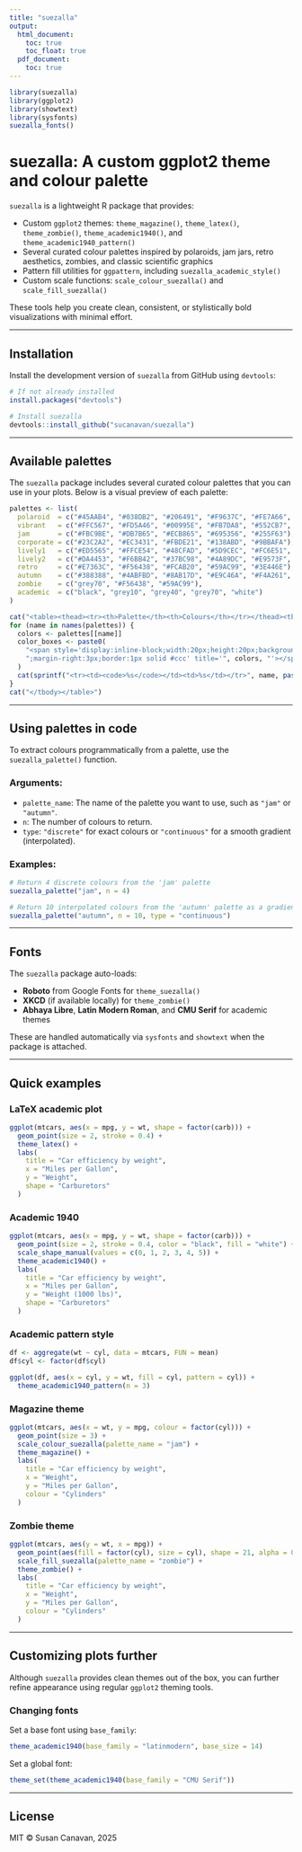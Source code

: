```yaml
---
title: "suezalla"
output:
  html_document:
    toc: true
    toc_float: true
  pdf_document:
    toc: true
---
```


```r
library(suezalla)
library(ggplot2)
library(showtext)
library(sysfonts)
suezalla_fonts()
```

# suezalla: A custom ggplot2 theme and colour palette

`suezalla` is a lightweight R package that provides:

- Custom `ggplot2` themes: `theme_magazine()`, `theme_latex()`, `theme_zombie()`, `theme_academic1940()`, and `theme_academic1940_pattern()`
- Several curated colour palettes inspired by polaroids, jam jars, retro aesthetics, zombies, and classic scientific graphics
- Pattern fill utilities for `ggpattern`, including `suezalla_academic_style()`
- Custom scale functions: `scale_colour_suezalla()` and `scale_fill_suezalla()`

These tools help you create clean, consistent, or stylistically bold visualizations with minimal effort.

---

## Installation

Install the development version of `suezalla` from GitHub using `devtools`:

```r
# If not already installed
install.packages("devtools")

# Install suezalla
devtools::install_github("sucanavan/suezalla")
```

---

## Available palettes

The `suezalla` package includes several curated colour palettes that you can use in your plots. Below is a visual preview of each palette:

```r
palettes <- list(
  polaroid  = c("#45AAB4", "#038DB2", "#206491", "#F9637C", "#FE7A66", "#FBB45C"),
  vibrant   = c("#FFC567", "#FD5A46", "#00995E", "#FB7DA8", "#552CB7", "#058CD7"),
  jam       = c("#FBC9BE", "#DB7B65", "#ECB865", "#695356", "#255F63"),
  corporate = c("#23C2A2", "#EC3431", "#FBDE21", "#138ABD", "#9BBAFA"),
  lively1   = c("#ED5565", "#FFCE54", "#48CFAD", "#5D9CEC", "#FC6E51", "#A0D468", "#4FC1E9", "#AC92EC"),
  lively2   = c("#DA4453", "#F6BB42", "#37BC98", "#4A89DC", "#E9573F", "#8CC152", "#3BAFDA", "#967ADC"),
  retro     = c("#E7363C", "#F56438", "#FCAB20", "#59AC99", "#3E446E"),
  autumn    = c("#388388", "#4ABFBD", "#8AB17D", "#E9C46A", "#F4A261", "#E76F51"),
  zombie    = c("grey70", "#F56438", "#59AC99"),
  academic  = c("black", "grey10", "grey40", "grey70", "white")
)

cat("<table><thead><tr><th>Palette</th><th>Colours</th></tr></thead><tbody>")
for (name in names(palettes)) {
  colors <- palettes[[name]]
  color_boxes <- paste0(
    "<span style='display:inline-block;width:20px;height:20px;background-color:", colors,
    ";margin-right:3px;border:1px solid #ccc' title='", colors, "'></span>"
  )
  cat(sprintf("<tr><td><code>%s</code></td><td>%s</td></tr>", name, paste(color_boxes, collapse = "")))
}
cat("</tbody></table>")
```

---

## Using palettes in code

To extract colours programmatically from a palette, use the `suezalla_palette()` function.

### Arguments:

- `palette_name`: The name of the palette you want to use, such as `"jam"` or `"autumn"`.
- `n`: The number of colours to return.
- `type`: `"discrete"` for exact colours or `"continuous"` for a smooth gradient (interpolated).

### Examples:

```r
# Return 4 discrete colours from the 'jam' palette
suezalla_palette("jam", n = 4)

# Return 10 interpolated colours from the 'autumn' palette as a gradient
suezalla_palette("autumn", n = 10, type = "continuous")
```

---

## Fonts

The `suezalla` package auto-loads:

- **Roboto** from Google Fonts for `theme_suezalla()`
- **XKCD** (if available locally) for `theme_zombie()`
- **Abhaya Libre**, **Latin Modern Roman**, and **CMU Serif** for academic themes

These are handled automatically via `sysfonts` and `showtext` when the package is attached.

---

## Quick examples

### LaTeX academic plot

```r
ggplot(mtcars, aes(x = mpg, y = wt, shape = factor(carb))) +
  geom_point(size = 2, stroke = 0.4) +
  theme_latex() +
  labs(
    title = "Car efficiency by weight",
    x = "Miles per Gallon",
    y = "Weight",
    shape = "Carburetors"
  )
```

### Academic 1940

```r
ggplot(mtcars, aes(x = mpg, y = wt, shape = factor(carb))) +
  geom_point(size = 2, stroke = 0.4, color = "black", fill = "white") +
  scale_shape_manual(values = c(0, 1, 2, 3, 4, 5)) +
  theme_academic1940() +
  labs(
    title = "Car efficiency by weight",
    x = "Miles per Gallon",
    y = "Weight (1000 lbs)",
    shape = "Carburetors"
  )
```

### Academic pattern style

```r
df <- aggregate(wt ~ cyl, data = mtcars, FUN = mean)
df$cyl <- factor(df$cyl)

ggplot(df, aes(x = cyl, y = wt, fill = cyl, pattern = cyl)) +
  theme_academic1940_pattern(n = 3)
```

### Magazine theme

```r
ggplot(mtcars, aes(x = wt, y = mpg, colour = factor(cyl))) +
  geom_point(size = 3) +
  scale_colour_suezalla(palette_name = "jam") +
  theme_magazine() +
  labs(
    title = "Car efficiency by weight",
    x = "Weight",
    y = "Miles per Gallon",
    colour = "Cylinders"
  )
```

### Zombie theme

```r
ggplot(mtcars, aes(y = wt, x = mpg)) + 
  geom_point(aes(fill = factor(cyl), size = cyl), shape = 21, alpha = 0.8) + 
  scale_fill_suezalla(palette_name = "zombie") + 
  theme_zombie() +
  labs(
    title = "Car efficiency by weight",
    x = "Weight",
    y = "Miles per Gallon",
    colour = "Cylinders"
  )
```

---

## Customizing plots further

Although `suezalla` provides clean themes out of the box, you can further refine appearance using regular `ggplot2` theming tools.

### Changing fonts

Set a base font using `base_family`:

```r
theme_academic1940(base_family = "latinmodern", base_size = 14)
```

Set a global font:

```r
theme_set(theme_academic1940(base_family = "CMU Serif"))
```

---

## License

MIT © Susan Canavan, 2025

